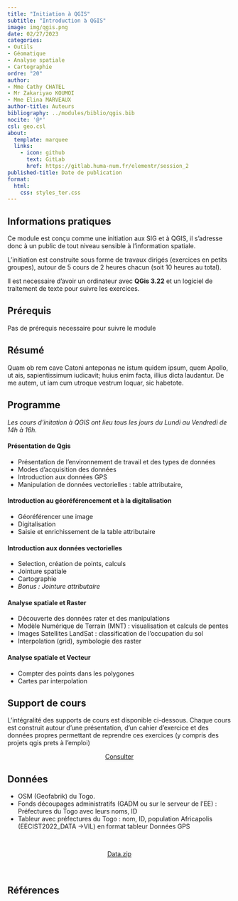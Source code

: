 ```yaml
---
title: "Initiation à QGIS"
subtitle: "Introduction à QGIS"
image: img/qgis.png
date: 02/27/2023
categories: 
- Outils
- Géomatique
- Analyse spatiale
- Cartographie
ordre: "20" 
author: 
- Mme Cathy CHATEL
- Mr Zakariyao KOUMOI
- Mme Elina MARVEAUX
author-title: Auteurs
bibliography: ../modules/biblio/qgis.bib
nocite: '@*'
csl: geo.csl
about:
  template: marquee
  links:
    - icon: github
      text: GitLab
      href: https://gitlab.huma-num.fr/elementr/session_2
published-title: Date de publication 
format:
  html: 
    css: styles_ter.css
---
```


<!-- ::: {#contrib} -->

<!-- ### Contributeur·rice·s -->

<!-- Hugues Pecout, ... -->

<!-- ::: -->

::: {#block}
## <i class="bi bi-info-circle"></i> Informations pratiques

Ce module est conçu comme une initiation aux SIG et à QGIS, il s'adresse donc à un public de tout niveau sensible à l'information spatiale.

L'initiation est construite sous forme de travaux dirigés (exercices en petits groupes), autour de 5 cours de 2 heures chacun (soit 10 heures au total).

Il est necessaire d'avoir un ordinateur avec **QGis 3.22** et un logiciel de traitement de texte pour suivre les exercices.
:::

<div>

## <i class="bi bi-ui-checks-grid"></i> Prérequis

Pas de prérequis necessaire pour suivre le module

</div>

<div>

## <i class="bi bi-bookmark"></i> Résumé

Quam ob rem cave Catoni anteponas ne istum quidem ipsum, quem Apollo, ut ais, sapientissimum iudicavit; huius enim facta, illius dicta laudantur. De me autem, ut iam cum utroque vestrum loquar, sic habetote.

</div>

<div>

## <i class="bi bi-calendar-week"></i> Programme

*Les cours d'initation à QGIS ont lieu tous les jours du Lundi au Vendredi de 14h à 16h.*

#### **Présentation de Qgis**

-   Présentation de l'environnement de travail et des types de données
-   Modes d'acquisition des données
-   Introduction aux données GPS
-   Manipulation de données vectorielles : table attributaire,

#### Introduction au géoréférencement et à la digitalisation

-   Géoréférencer une image
-   Digitalisation
-   Saisie et enrichissement de la table attributaire

#### Introduction aux données vectorielles

-   Selection, création de points, calculs
-   Jointure spatiale
-   Cartographie
-   *Bonus : Jointure attributaire*

#### Analyse spatiale et Raster

-   Découverte des données rater et des manipulations
-   Modèle Numérique de Terrain (MNT) : visualisation et calculs de pentes
-   Images Satellites LandSat : classification de l'occupation du sol
-   Interpolation (grid), symbologie des raster

#### Analyse spatiale et Vecteur

-   Compter des points dans les polygones
-   Cartes par interpolation

</div>

<div>

## <i class="bi bi-person-video3"></i> Support de cours

L'intégralité des supports de cours est disponible ci-dessous. Chaque cours est construit autour d'une présentation, d'un cahier d'exercice et des données propres permettant de reprendre ces exercices (y compris des projets qgis prets à l'emploi)

</div>

<center><a href="" class="btn btn-warning" role="button" aria-disabled="true"><i class="bi bi-eye"></i> Consulter</a></center>

<!-- <object class="slide" data="support/introR_seance2_diapo.pdf" type="application/pdf"> -->

<!-- <iframe class="slide" src="https://meghan.rbind.io/slides/neair/neair.html#/title-slide"> -->

<!-- </iframe> -->

<!-- ::: {#url} -->

<!-- <i class="bi bi-cloud-arrow-down-fill"></i> [Télécharger</i>]() -->

<!-- ::: -->

<!-- </object> -->

<!-- <div> -->

<!-- ## <i class="bi bi-person-video3"></i> Support de TD -->

<!-- Quam ob rem cave Catoni anteponas ne istum quidem ipsum, quem Apollo, ut ais, sapientissimum iudicavit; huius enim facta, illius dicta laudantur. De me autem, ut iam cum utroque vestrum loquar, sic habetote. -->

<!-- \ -->

<!-- \ -->

<!-- </div> -->

<div>

## <i class="bi bi-clipboard-data"></i> Données

-   OSM (Geofabrik) du Togo.
-   Fonds découpages administratifs (GADM ou sur le serveur de l'EE) : Préfectures du Togo avec leurs noms, ID
-   Tableur avec préfectures du Togo : nom, ID, population Africapolis (EECIST2022_DATA -\>VIL) en format tableur Données GPS

\

<center><a href="" class="btn btn-info" role="button" aria-disabled="true"><i class="bi bi-cloud-arrow-down"></i> Data.zip</a></center>

\

</div>

## <i class="bi bi-file-earmark-text"></i> Références

::: {#refs}
:::

